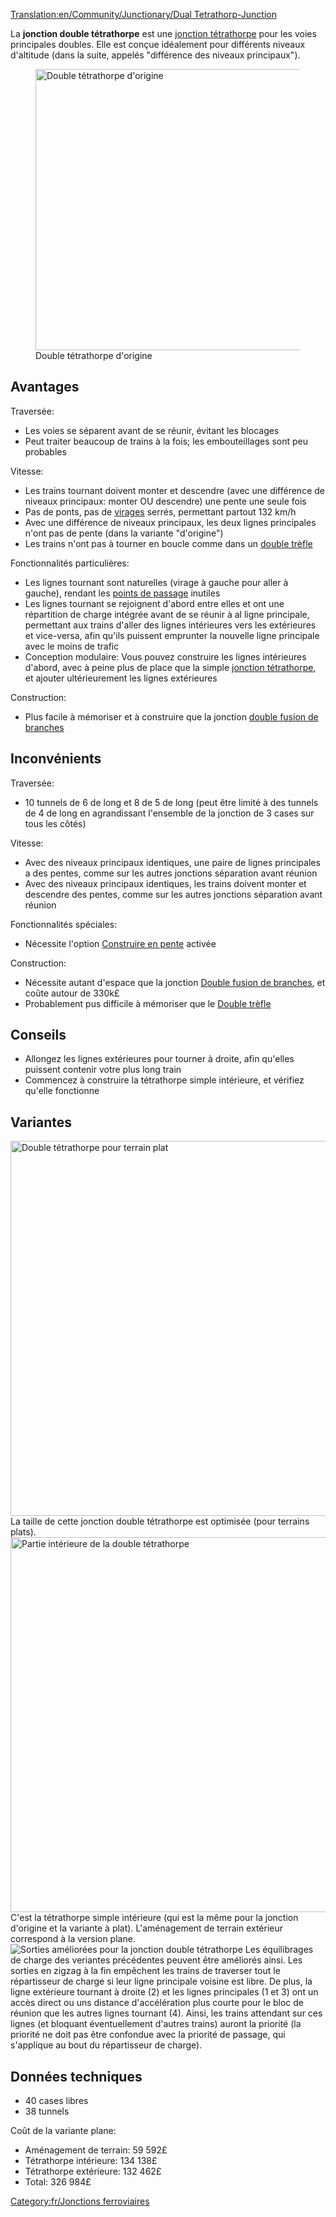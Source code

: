 [[Translation:en/Community/Junctionary/Dual Tetrathorp-Junction]]

{{fr/Menu de Croisements}}
La '''jonction double tétrathorpe''' est une [[fr/Community/Junctionary/Jonction tétrathorpe|jonction tétrathorpe]] pour les voies principales doubles. Elle est conçue idéalement pour différents niveaux d'altitude (dans la suite, appelés "différence des niveaux principaux").

[[File:en/Dual Ttj orig.png|none|thumb|450px|Double tétrathorpe d'origine]]
==Avantages==
Traversée:
* Les voies se séparent avant de se réunir, évitant les blocages
* Peut traiter beaucoup de trains à la fois; les embouteillages sont peu probables

Vitesse:
* Les trains tournant doivent monter et descendre (avec une différence de niveaux principaux: monter OU descendre) une pente une seule fois
* Pas de ponts, pas de [[fr/Manual/Game Mechanics/Main Page#vitesse-des-vehicules|virages]] serrés, permettant partout 132 km/h
* Avec une différence de niveaux principaux, les deux lignes principales n'ont pas de pente (dans la variante "d'origine")
* Les trains n'ont pas à tourner en boucle comme dans un [[fr/Community/Junctionary/Double trèfle|double trèfle]]

Fonctionnalités particulières:
* Les lignes tournant sont naturelles (virage à gauche pour aller à gauche), rendant les [[fr/Manual/Points de contrôle|points de passage]] inutiles
* Les lignes tournant se rejoignent d'abord entre elles et ont une répartition de charge intégrée avant de se réunir à al ligne principale, permettant aux trains d'aller des lignes intérieures vers les extérieures et vice-versa, afin qu'ils puissent emprunter la nouvelle ligne principale avec le moins de trafic
* Conception modulaire: Vous pouvez construire les lignes intérieures d'abord, avec à peine plus de place que la simple [[fr/Community/Junctionary/Jonction tétrathorpe|jonction tétrathorpe]], et ajouter ultérieurement les lignes extérieures

Construction:
* Plus facile à mémoriser et à construire que la jonction [[fr/Community/Junctionary/Double fusion de branches|double fusion de branches]]

==Inconvénients==
Traversée:
* 10 tunnels de 6 de long et 8 de 5 de long (peut être limité à des tunnels de 4 de long en agrandissant l'ensemble de la jonction de 3 cases sur tous les côtés)

Vitesse:
* Avec des niveaux principaux identiques, une paire de lignes principales a des pentes, comme sur les autres jonctions séparation avant réunion
* Avec des niveaux principaux identiques, les trains doivent monter et descendre des pentes, comme sur les autres jonctions séparation avant réunion

Fonctionnalités spéciales:
* Nécessite l'option [[fr/Archive/Manual/Settings/Construire en pente|Construire en pente]] activée

Construction:
* Nécessite autant d'espace que la jonction [[fr/Community/Junctionary/Double fusion de branches|Double fusion de branches]], et coûte autour de 330k£
* Probablement pus difficile à mémoriser que le [[fr/Community/Junctionary/Double trèfle|Double trèfle]]

==Conseils==
* Allongez les lignes extérieures pour tourner à droite, afin qu'elles puissent contenir votre plus long train
* Commencez à construire la tétrathorpe simple intérieure, et vérifiez qu'elle fonctionne

==Variantes==
[[File:en/Dual Ttj flat.png|none|thumb|600px|Double tétrathorpe pour terrain plat]]
La taille de cette jonction double tétrathorpe est optimisée (pour terrains plats).
[[File:en/Dual Ttj part.png|none|thumb|600px|Partie intérieure de la double tétrathorpe]]
C'est la tétrathorpe simple intérieure (qui est la même pour la jonction d'origine et la variante à plat). L'aménagement de terrain extérieur correspond à la version plane.
[[File:en/Dual Ttj exits.png|none|frame|Sorties améliorées pour la jonction double tétrathorpe]]
Les équilibrages de charge des veriantes précédentes peuvent être améliorés ainsi. Les sorties en zigzag à la fin empêchent les trains de traverser tout le répartisseur de charge si leur ligne principale voisine est libre. De plus, la ligne extérieure tournant à droite (2) et les lignes principales (1 et 3) ont un accès direct ou uns distance d'accélération plus courte pour le bloc de réunion que les autres lignes tournant (4). Ainsi, les trains attendant sur ces lignes (et bloquant éventuellement d'autres trains) auront la priorité (la priorité ne doit pas être confondue avec la priorité de passage, qui s'applique au bout du répartisseur de charge).

==Données techniques==
* 40 cases libres
* 38 tunnels
Coût de la variante plane:
* Aménagement de terrain: 59 592£
* Tétrathorpe intérieure: 134 138£
* Tétrathorpe extérieure: 132 462£
* Total: 326 984£

[[Category:fr/Jonctions ferroviaires]]